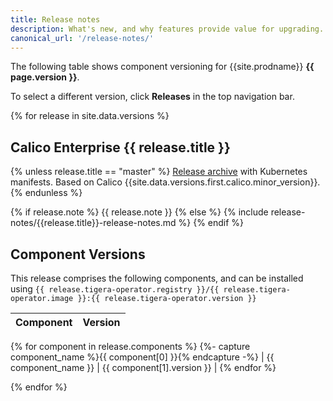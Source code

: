 ```yaml
---
title: Release notes
description: What's new, and why features provide value for upgrading.
canonical_url: '/release-notes/'
---
```

<div class="git-hash" id="{{site.data['hash']}}">
</div>

The following table shows component versioning for {{site.prodname}}  **{{ page.version }}**.


To select a different version, click **Releases** in the top navigation bar.

{% for release in site.data.versions %}
## Calico Enterprise {{ release.title }}

{% unless release.title == "master" %} 
[Release archive]({{site.downloadsurl}}/ee/archives/release-{{release.title}}-{{release.tigera-operator.version}}.tgz) with Kubernetes manifests. Based on Calico {{site.data.versions.first.calico.minor_version}}.
{% endunless %}

{% if release.note %}
{{ release.note }}
{% else %}
{% include release-notes/{{release.title}}-release-notes.md %}
{% endif %}

## Component Versions

This release comprises the following components, and can be installed using `{{ release.tigera-operator.registry }}/{{ release.tigera-operator.image }}:{{ release.tigera-operator.version }}`

| Component              | Version |
|------------------------|---------|
{% for component in release.components %}
{%- capture component_name %}{{ component[0] }}{% endcapture -%}
| {{ component_name }}   | {{ component[1].version }} |
{% endfor %}

{% endfor %}
